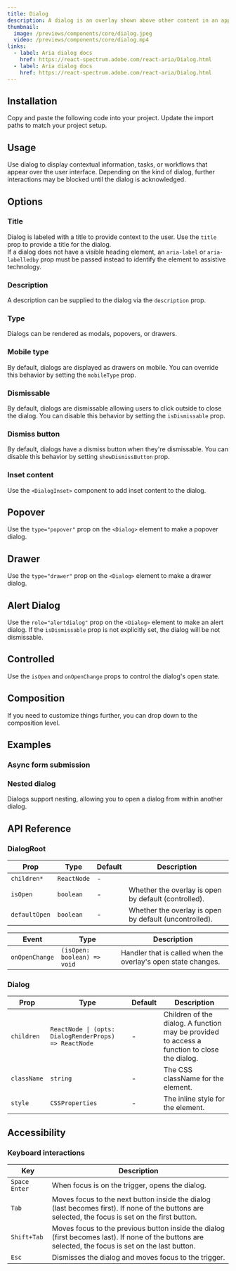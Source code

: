 ```yaml
---
title: Dialog
description: A dialog is an overlay shown above other content in an application.
thumbnail:
  image: /previews/components/core/dialog.jpeg
  video: /previews/components/core/dialog.mp4
links:
  - label: Aria dialog docs
    href: https://react-spectrum.adobe.com/react-aria/Dialog.html
  - label: Aria dialog docs
    href: https://react-spectrum.adobe.com/react-aria/Dialog.html
---
```


<ComponentPreview name="demos/components/core/dialog/default" />

## Installation

<Steps>
  <Step>Copy and paste the following code into your project.</Step>
  <ComponentSource name="components/core/default/dialog" />
  <Step>Update the import paths to match your project setup.</Step>
</Steps>

## Usage

Use dialog to display contextual information, tasks, or workflows that appear over the user interface. Depending on the kind of dialog, further interactions may be blocked until the dialog is acknowledged.

## Options

### Title

Dialog is labeled with a title to provide context to the user. Use the `title` prop to provide a title for the dialog.<br />
If a dialog does not have a visible heading element, an `aria-label` or `aria-labelledby` prop must be passed instead to identify the element to assistive technology.

<ComponentPreview name="demos/components/core/dialog/title" />

### Description

A description can be supplied to the dialog via the `description` prop.

<ComponentPreview name="demos/components/core/dialog/description" />

### Type

Dialogs can be rendered as modals, popovers, or drawers.

<ComponentPreview name="demos/components/core/dialog/types" />

### Mobile type

By default, dialogs are displayed as drawers on mobile. You can override this behavior by setting the `mobileType` prop.

<ComponentPreview name="demos/components/core/dialog/mobile-type" />

### Dismissable

By default, dialogs are dismissable allowing users to click outside to close the dialog. You can disable this behavior by setting the `isDismissable` prop.

<ComponentPreview name="demos/components/core/dialog/dismissable" />

### Dismiss button

By default, dialogs have a dismiss button when they're dismissable. You can disable this behavior by setting `showDismissButton` prop.

<ComponentPreview name="demos/components/core/dialog/dismiss-button" />

### Inset content

Use the `<DialogInset>` component to add inset content to the dialog.

<ComponentPreview name="demos/components/core/dialog/inset-content" />

## Popover

Use the `type="popover"` prop on the `<Dialog>` element to make a popover dialog.

<ComponentPreview name="demos/components/core/dialog/popover" />

## Drawer

Use the `type="drawer"` prop on the `<Dialog>` element to make a drawer dialog.

<ComponentPreview name="demos/components/core/dialog/drawer" />

## Alert Dialog

Use the `role="alertdialog"` prop on the `<Dialog>` element to make an alert dialog.
If the `isDismissable` prop is not explicitly set, the dialog will be not dismissable.

<ComponentPreview name="demos/components/core/dialog/alert-dialog" />

## Controlled

Use the `isOpen` and `onOpenChange` props to control the dialog's open state.

<ComponentPreview name="demos/components/core/dialog/controlled" />

## Composition

If you need to customize things further, you can drop down to the composition level.

<ComponentPreview name="demos/components/core/dialog/composition" />

## Examples

### Async form submission

<ComponentPreview name="demos/components/core/dialog/async-form-submission" />

### Nested dialog

Dialogs support nesting, allowing you to open a dialog from within another dialog.

<ComponentPreview name="demos/components/core/dialog/nested" />

## API Reference

### DialogRoot

| Prop          | Type        | Default | Description                                            |
| ------------- | ----------- | ------- | ------------------------------------------------------ |
| `children*`   | `ReactNode` | -       |                                                        |
| `isOpen`      | `boolean`   | -       | Whether the overlay is open by default (controlled).   |
| `defaultOpen` | `boolean`   | -       | Whether the overlay is open by default (uncontrolled). |

| Event          | Type                        | Description                                                   |
| -------------- | --------------------------- | ------------------------------------------------------------- |
| `onOpenChange` | `(isOpen: boolean) => void` | Handler that is called when the overlay's open state changes. |

### Dialog

| Prop        | Type                                                  | Default | Description                                                                                  |
| ----------- | ----------------------------------------------------- | ------- | -------------------------------------------------------------------------------------------- |
| `children`  | `ReactNode \| (opts: DialogRenderProps) => ReactNode` | -       | Children of the dialog. A function may be provided to access a function to close the dialog. |
| `className` | `string`                                              | -       | The CSS className for the element.                                                           |
| `style`     | `CSSProperties`                                       | -       | The inline style for the element.                                                            |

## Accessibility

### Keyboard interactions

| Key             | Description                                                                                                                                          |
| --------------- | ---------------------------------------------------------------------------------------------------------------------------------------------------- |
| `Space` `Enter` | When focus is on the trigger, opens the dialog.                                                                                                      |
| `Tab`           | Moves focus to the next button inside the dialog (last becomes first). If none of the buttons are selected, the focus is set on the first button.    |
| `Shift+Tab`     | Moves focus to the previous button inside the dialog (first becomes last). If none of the buttons are selected, the focus is set on the last button. |
| `Esc`           | Dismisses the dialog and moves focus to the trigger.                                                                                                 |
